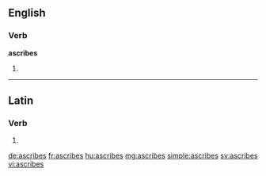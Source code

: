 ==English==

===Verb===
'''ascribes'''

# {{third-person singular of|ascribe}}

----

==Latin==

===Verb===
{{la-verb-form|āscrībēs}}

# {{conjugation of|ascribo|āscrībō|2|s|fut|act|ind|lang=la}}

[[de:ascribes]]
[[fr:ascribes]]
[[hu:ascribes]]
[[mg:ascribes]]
[[simple:ascribes]]
[[sv:ascribes]]
[[vi:ascribes]]